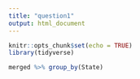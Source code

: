 ```yaml
---
title: "question1"
output: html_document
---
```


```r
knitr::opts_chunk$set(echo = TRUE)
library(tidyverse)
```

```r
merged %>% group_by(State)
```

